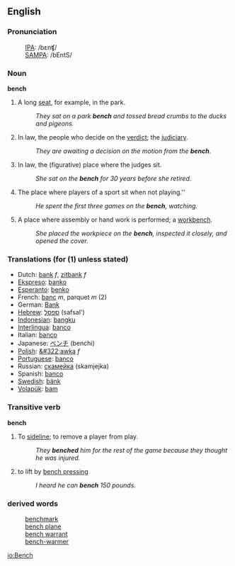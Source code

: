 ==English==
===Pronunciation===
:[[International Phonetic Alphabet|IPA]]: /bɛnʧ/ 
:[[SAMPA]]: /bEntS/

===Noun===
'''bench'''
# A long [[seat]], for example, in the park.
#:''They sat on a park '''bench''' and tossed bread crumbs to the ducks and pigeons.''
# In law, the people who decide on the [[verdict]]; the [[judiciary]].
#:''They are awaiting a decision on the motion from the '''bench'''.''
# In law, the (figurative) place where the judges sit.  
#:''She sat on the '''bench''' for 30 years before she retired.''
#The place where players of a sport sit when not playing.''
#:''He spent the first three games on the '''bench''', watching.''
#A place where assembly or hand work is performed; a [[workbench]].
#:''She placed the workpiece on the '''bench''', inspected it closely, and opened the cover.''

===Translations (for (1) unless stated)===
*Dutch: [[bank]] ''f'', [[zitbank]] ''f''
*[[Ekspreso]]: [[banko]]
*[[Esperanto]]: [[benko]]
*French: [[banc]] ''m'', parquet ''m'' (2)
*German: [[Bank]] 
*[[Hebrew]]: [[ספסל]] (safsal')
*[[Indonesian]]: [[bangku]] 
*[[Interlingua]]: [[banco]] 
*Italian: [[banco]] 
*Japanese: [[ベンチ]] (benchi) 
*[[Polish]]: [[&#322;awka]] ''f''
*[[Portuguese]]: [[banco]] 
*Russian: [[скамейка]] (skamjejka)
*Spanish: [[banco]]
*[[Swedish]]: [[bänk]]
*[[Volapük]]: [[bam]]

===Transitive verb===
'''bench'''
#To [[sideline]]; to remove a player from play.
#:''They '''benched''' him for the rest of the game because they thought he was injured.''
#to lift by [[bench press]]ing
#:''I heard he can '''bench''' 150 pounds.''


===derived words===
:[[benchmark]]
:[[bench plane]]
:[[bench warrant]]
:[[bench-warmer]]

[[io:Bench]]
